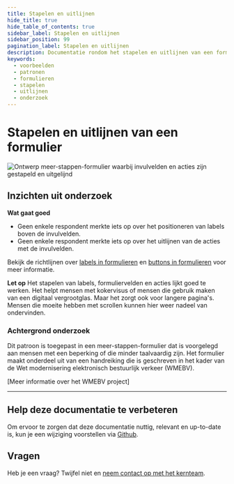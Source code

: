 ```yaml
---
title: Stapelen en uitlijnen
hide_title: true
hide_table_of_contents: true
sidebar_label: Stapelen en uitlijnen
sidebar_position: 99
pagination_label: Stapelen en uitlijnen
description: Documentatie rondom het stapelen en uitlijnen van een formulier
keywords:
  - voorbeelden
  - patronen
  - formulieren
  - stapelen
  - uitlijnen
  - onderzoek
---
```



# Stapelen en uitlijnen van een formulier

![Ontwerp meer-stappen-formulier waarbij invulvelden en acties zijn gestapeld en uitgelijnd](https://raw.githubusercontent.com/nl-design-system/documentatie/assets/voorbeeld_formulier_stapelen.png)

## Inzichten uit onderzoek

**Wat gaat goed**
* Geen enkele respondent merkte iets op over het positioneren van labels boven de invulvelden.
* Geen enkele respondent merkte iets op over het uitlijnen van de acties met de invulvelden.

Bekijk de richtlijnen over [labels in formulieren](../../../richtlijnen/formulieren/00-alle-richtlijnen/01-labels.mdx) en [buttons in formulieren](../../../richtlijnen/formulieren/00-alle-richtlijnen/04-buttons.mdx) voor meer informatie.

**Let op**
Het stapelen van labels, formuliervelden en acties lijkt goed te werken. Het helpt mensen met kokervisus of mensen die gebruik maken van een digitaal vergrootglas. Maar het zorgt ook voor langere pagina's. Mensen die moeite hebben met scrollen kunnen hier weer nadeel van ondervinden.

### Achtergrond onderzoek
Dit patroon is toegepast in een meer-stappen-formulier dat is voorgelegd aan mensen met een beperking of die minder taalvaardig zijn. Het formulier maakt onderdeel uit van een handreiking die is geschreven in het kader van de Wet modernisering elektronisch bestuurlijk verkeer (WMEBV). 

[Meer informatie over het WMEBV project]

---

## Help deze documentatie te verbeteren

Om ervoor te zorgen dat deze documentatie nuttig, relevant en up-to-date is, kun je een wijziging voorstellen via [Github](https://github.com/nl-design-system/documentatie).

## Vragen

Heb je een vraag? Twijfel niet en [neem contact op met het kernteam](../../project/kernteam.mdx).
